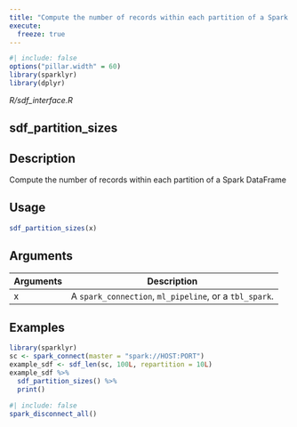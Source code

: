 ```yaml
---
title: "Compute the number of records within each partition of a Spark DataFrame"
execute:
  freeze: true
---
```


```r
#| include: false
options("pillar.width" = 60)
library(sparklyr) 
library(dplyr)
```

*R/sdf_interface.R*

## sdf_partition_sizes

## Description
Compute the number of records within each partition of a Spark DataFrame 


## Usage
```r
sdf_partition_sizes(x) 
```

## Arguments
|Arguments|Description|
|---|---|
| x | A `spark_connection`, `ml_pipeline`, or a `tbl_spark`. |





## Examples
```r
library(sparklyr) 
sc <- spark_connect(master = "spark://HOST:PORT") 
example_sdf <- sdf_len(sc, 100L, repartition = 10L) 
example_sdf %>% 
  sdf_partition_sizes() %>% 
  print() 
```



```r
#| include: false
spark_disconnect_all()
```
